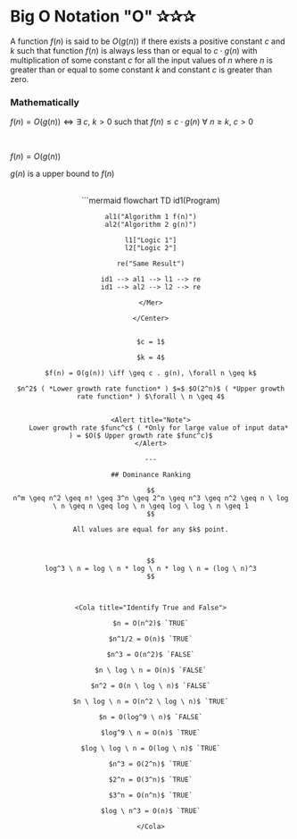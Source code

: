 # Big O Notation "O" ✰✰✰

A function $f(n)$ is said to be $O(g(n))$ if there exists a positive constant $c$ and $k$ such that function $f(n)$
is always less than or equal to $c \cdot g(n)$ with multiplication of some constant $c$ for all the input values of $n$ where
$n$ is greater than or equal to some constant $k$ and constant $c$ is greater than zero.

### Mathematically

$f(n) = O(g(n)) \iff \exists \ c$, $k > 0$ such that $f(n) \leq c \cdot g(n)\ \forall \ n \geq k$, $c > 0$

<br/>

$f(n) = O(g(n))$

$g(n)$ is a upper bound to $f(n)$

<br/>

<Center>

<Mer>
```mermaid
flowchart TD
    id1(Program)

    al1("Algorithm 1 f(n)")
    al2("Algorithm 2 g(n)")
    
    l1["Logic 1"]
    l2["Logic 2"]

    re("Same Result")

    id1 --> al1 --> l1 --> re
    id1 --> al2 --> l2 --> re
```
</Mer>

</Center>


$c = 1$

$k = 4$

$f(n) = O(g(n)) \iff \geq c . g(n), \forall n \geq k$

$n^2$ ( *Lower growth rate function* ) $=$ $O(2^n)$ ( *Upper growth rate function* ) $\forall \ n \geq 4$


<Alert title="Note">
    Lower growth rate $func^c$ ( *Only for large value of input data* ) = $O($ Upper growth rate $func^c)$     
</Alert>

---

## Dominance Ranking

$$
n^m \geq n^2 \geq n! \geq 3^n \geq 2^n \geq n^3 \geq n^2 \geq n \ log \ n \geq n \geq log \ n \geq log \ log \ n \geq 1
$$

All values are equal for any $k$ point.



$$
log^3 \ n = log \ n * log \ n * log \ n = (log \ n)^3
$$



<Cola title="Identify True and False">

$n = O(n^2)$ `TRUE`

$n^1/2 = O(n)$ `TRUE`

$n^3 = O(n^2)$ `FALSE`

$n \ log \ n = O(n)$ `FALSE`

$n^2 = O(n \ log \ n)$ `FALSE`

$n \ log \ n = O(n^2 \ log \ n)$ `TRUE`

$n = O(log^9 \ n)$ `FALSE`

$log^9 \ n = O(n)$ `TRUE`

$log \ log \ n = O(log \ n)$ `TRUE`

$n^3 = O(2^n)$ `TRUE`

$2^n = O(3^n)$ `TRUE`

$3^n = O(n^n)$ `TRUE`

$log \ n^3 = O(n)$ `TRUE`

</Cola>